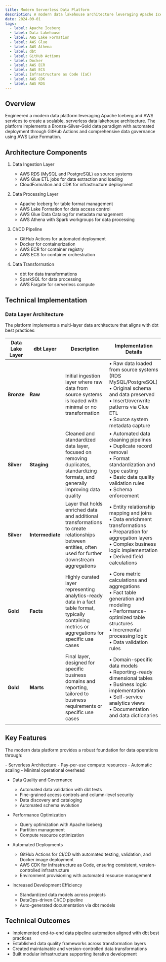```yaml
---
title: Modern Serverless Data Platform
description: A modern data lakehouse architecture leveraging Apache Iceberg and AWS services to create a scalable, serverless data platform with automated deployment and governance.
date: 2024-09-01
tags:
  - label: Apache Iceberg
  - label: Data Lakehouse
  - label: AWS Lake Formation
  - label: AWS Glue
  - label: AWS Athena
  - label: dbt
  - label: GitHub Actions
  - label: Docker
  - label: AWS ECR
  - label: AWS ECS
  - label: Infrastructure as Code (IaC)
  - label: AWS CDK
  - label: AWS RDS
---
```


<section className="space-y-6">

## Overview

Engineered a modern data platform leveraging Apache Iceberg and AWS services to create a scalable, serverless data lakehouse architecture. The platform implements a Bronze-Silver-Gold data paradigm with automated deployment through GitHub Actions and comprehensive data governance using AWS Lake Formation.

## Architecture Components

1. Data Ingestion Layer
   - AWS RDS (MySQL and PostgreSQL) as source systems
   - AWS Glue ETL jobs for data extraction and loading
   - CloudFormation and CDK for infrastructure deployment
   
2. Data Processing Layer
   - Apache Iceberg for table format management
   - AWS Lake Formation for data access control
   - AWS Glue Data Catalog for metadata management
   - AWS Athena with Spark workgroups for data processing
   
3. CI/CD Pipeline
   - GitHub Actions for automated deployment
   - Docker for containerization
   - AWS ECR for container registry
   - AWS ECS for container orchestration
   
4. Data Transformation
   - dbt for data transformations
   - SparkSQL for data processing
   - AWS Fargate for serverless compute

## Technical Implementation

<div className="space-y-2">
<h3>Data Layer Architecture</h3>
<p>The platform implements a multi-layer data architecture that aligns with dbt best practices:</p>

<table>
  <thead>
    <tr>
      <th>Data Lake Layer</th>
      <th>dbt Layer</th>
      <th>Description</th>
      <th>Implementation Details</th>
    </tr>
  </thead>
  <tbody>
    <tr>
      <td><strong>Bronze</strong></td>
      <td><strong>Raw</strong></td>
      <td>Initial ingestion layer where raw data from source systems is loaded with minimal or no transformation</td>
      <td>
        • Raw data loaded from source systems (RDS MySQL/PostgreSQL)<br />
        • Original schema and data preserved<br />
        • Insert/overwrite patterns via Glue ETL<br />
        • Source system metadata capture
      </td>
    </tr>
    <tr>
      <td><strong>Silver</strong></td>
      <td><strong>Staging</strong></td>
      <td>Cleaned and standardized data layer, focused on removing duplicates, standardizing formats, and generally improving data quality</td>
      <td>
        • Automated data cleaning pipelines<br />
        • Duplicate record removal<br />
        • Format standardization and type casting<br />
        • Basic data quality validation rules<br />
        • Schema enforcement
      </td>
    </tr>
    <tr>
      <td><strong>Silver</strong></td>
      <td><strong>Intermediate</strong></td>
      <td>Layer that holds enriched data and additional transformations to create relationships between entities, often used for further downstream aggregations</td>
      <td>
        • Entity relationship mapping and joins<br />
        • Data enrichment transformations<br />
        • Preparation for aggregation layers<br />
        • Complex business logic implementation<br />
        • Derived field calculations
      </td>
    </tr>
    <tr>
      <td><strong>Gold</strong></td>
      <td><strong>Facts</strong></td>
      <td>Highly curated layer representing analytics-ready data in a fact table format, typically containing metrics or aggregations for specific use cases</td>
      <td>
        • Core metric calculations and aggregations<br />
        • Fact table generation and modeling<br />
        • Performance-optimized table structures<br />
        • Incremental processing logic<br />
        • Data validation rules
      </td>
    </tr>
    <tr>
    <td><strong>Gold</strong></td>
    <td><strong>Marts</strong></td>
    <td>Final layer, designed for specific business domains and reporting, tailored to business requirements or specific use cases</td>
    <td>
        • Domain-specific data models<br />
        • Reporting-ready dimensional tables<br />
        • Business logic implementation<br />
        • Self-service analytics views<br />
        • Documentation and data dictionaries
  </td>
</tr>
<tr>
  <td colSpan="4" style={{ borderTop: '1px solid #ccc' }}></td>
</tr>
</tbody>
</table>

</div>

## Key Features

The modern data platform provides a robust foundation for data operations through:

<div className="space-y-2">
- Serverless Architecture
  - Pay-per-use compute resources
  - Automatic scaling
  - Minimal operational overhead

- Data Quality and Governance
  - Automated data validation with dbt tests
  - Fine-grained access controls and column-level security
  - Data discovery and cataloging
  - Automated schema evolution

- Performance Optimization
  - Query optimization with Apache Iceberg
  - Partition management
  - Compute resource optimization

- Automated Deployments
  - GitHub Actions for CI/CD with automated testing, validation, and Docker image deployment
  - AWS CDK for Infrastructure as Code, ensuring consistent, version-controlled infrastructure
  - Environment provisioning with automated resource management

- Increased Development Efficiency
  - Standardized data models across projects
  - DataOps-driven CI/CD pipeline
  - Auto-generated documentation via dbt models
</div>

## Technical Outcomes

- Implemented end-to-end data pipeline automation aligned with dbt best practices
- Established data quality frameworks across transformation layers
- Created maintainable and version-controlled data transformations
- Built modular infrastructure supporting iterative development

</section>